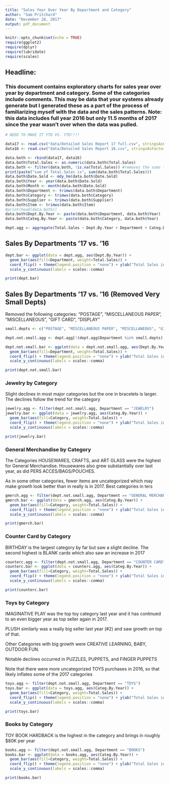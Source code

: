 ```yaml
---
title: "Sales Year Over Year By Department and Category"
author: "Sam Pritchard"
date: "December 28, 2017"
output: pdf_document
---
```


```r
knitr::opts_chunk$set(echo = TRUE)
require(ggplot2)
require(dplyr)
require(lubridate)
require(scales)
```

## Headline:
### This document contains exploratory charts for sales year over year by department and category.  Some of the categories include comments.  This may be data that your systems already generate but I generated these as a part of the process of familiarizing myself with the data and the sales patterns. Note: this data includes full year 2016 but only 11.5 months of 2017 since the year wasn't over when the data was pulled.

```r

# NEED TO MAKE IT YTD VS. YTD!!!!

data17 <- read.csv("data/Detailed Sales Report 17 full.csv", stringsAsFactors = FALSE)
data16 <- read.csv("data/Detailed Sales Report 16.csv", stringsAsFactors = FALSE)

data.both <- rbind(data17, data16)
data.both$Total.Sales <- as.numeric(data.both$Total.Sales)
data.both <- filter(data.both, !is.na(Total.Sales)) #removes the sums that had $ signs in them
print(paste("sum of Total.Sales is", sum(data.both$Total.Sales)))
data.both$Date.Sold <- mdy_hm(data.both$Date.Sold)
data.both$Year <- year(data.both$Date.Sold)
data.both$Month <- month(data.both$Date.Sold)
data.both$Department <- trimws(data.both$Department)
data.both$Category <- trimws(data.both$Category)
data.both$Supplier <- trimws(data.both$Supplier)
data.both$Item <- trimws(data.both$Item)
#print(head(data.both))
data.both$Dept.By.Year <- paste(data.both$Department, data.both$Year)
data.both$Categ.By.Year <- paste(data.both$Category, data.both$Year)

dept.agg <- aggregate(Total.Sales ~ Dept.By.Year + Department + Categ.By.Year + Category + Year, data.both, sum)
```

## Sales By Departments '17 vs. '16

```r

dept.bar <- ggplot(data = dept.agg, aes(Dept.By.Year)) +
  geom_bar(aes(fill=Department, weight=Total.Sales)) + 
  coord_flip() + theme(legend.position = "none") + ylab("Total Sales in $") + xlab("Department") + 
  scale_y_continuous(labels = scales::comma)

print(dept.bar)

```

\newpage

## Sales By Departments '17 vs. '16 (Removed Very Small Depts)

Removed the following categories: "POSTAGE", "MISCELLANEOUS PAPER", "MISCELLANEOUS", "GIFT CARD", "DISPLAY"

```r
small.depts <- c("POSTAGE", "MISCELLANEOUS PAPER", "MISCELLANEOUS", "GIFT CARD", "DISPLAY", "")

dept.not.small.agg <- dept.agg[!(dept.agg$Department %in% small.depts),]

dept.not.small.bar <- ggplot(data = dept.not.small.agg, aes(Dept.By.Year)) +
  geom_bar(aes(fill=Department, weight=Total.Sales)) + 
  coord_flip() + theme(legend.position = "none") + ylab("Total Sales in $") + xlab("Department") + 
  scale_y_continuous(labels = scales::comma)

print(dept.not.small.bar)
```

\newpage

### Jewelry by Category

Slight declines in most major categories but the one in bracelets is larger.  The declines follow the trend for the category

```r

jewelry.agg <- filter(dept.not.small.agg, Department == "JEWELRY")
jewelry.bar <- ggplot(data = jewelry.agg, aes(Categ.By.Year)) +
  geom_bar(aes(fill=Category, weight=Total.Sales)) + 
  coord_flip() + theme(legend.position = "none") + ylab("Total Sales in $") + xlab("Category") + 
  scale_y_continuous(labels = scales::comma)

print(jewelry.bar)

```

\newpage

### General Merchandise by Category
The Categories HOUSEWARES, CRAFTS, and ART GLASS were the highest for General Merchandise.  Housewares also grew substantially over last year, as did PERS ACCES/BAGS/POUCHES.

As in some other categories, fewer items are uncategorized which may make growth look better than in really is in 2017.
Best categories in ters

```r

gmerch.agg <- filter(dept.not.small.agg, Department == "GENERAL MERCHANDISE")
gmerch.bar <- ggplot(data = gmerch.agg, aes(Categ.By.Year)) +
  geom_bar(aes(fill=Category, weight=Total.Sales)) + 
  coord_flip() + theme(legend.position = "none") + ylab("Total Sales in $") + xlab("Category") + 
  scale_y_continuous(labels = scales::comma)

print(gmerch.bar)

```


### Counter Card by Category

BIRTHDAY is the largest category by far but saw a slight decline. The second highest is BLANK cards which also saw an increase in 2017

```r

counterc.agg <- filter(dept.not.small.agg, Department == "COUNTER CARD")
counterc.bar <- ggplot(data = counterc.agg, aes(Categ.By.Year)) +
  geom_bar(aes(fill=Category, weight=Total.Sales)) + 
  coord_flip() + theme(legend.position = "none") + ylab("Total Sales in $") + xlab("Category") + 
  scale_y_continuous(labels = scales::comma)

print(counterc.bar)

```

\newpage

### Toys by Category

IMAGINATIVE PLAY was the top toy category last year and it has continued to an even bigger year as top seller again in 2017. 

PLUSH similarly was a really big seller last year (#2) and saw growth on top of that. 

Other Categories with big growth were CREATIVE LEARNING, BABY, OUTDOOR FUN.

Notable declines occurred in PUZZLES, PUPPETS, and FINGER PUPPETS

Note that there were more uncategorized TOYS purchases in 2016, so that likely inflates some of the 2017 categories 

```r

toys.agg <- filter(dept.not.small.agg, Department == "TOYS")
toys.bar <- ggplot(data = toys.agg, aes(Categ.By.Year)) +
  geom_bar(aes(fill=Category, weight=Total.Sales)) + 
  coord_flip() + theme(legend.position = "none") + ylab("Total Sales in $") + xlab("Category") + 
  scale_y_continuous(labels = scales::comma)

print(toys.bar)

```

\newpage

### Books by Category

TOY BOOK HARDBACK is the highest in the category and brings in roughly $80K per year

```r

books.agg <- filter(dept.not.small.agg, Department == "BOOKS")
books.bar <- ggplot(data = books.agg, aes(Categ.By.Year)) +
  geom_bar(aes(fill=Category, weight=Total.Sales)) + 
  coord_flip() + theme(legend.position = "none") + ylab("Total Sales in $") + xlab("Category") + 
  scale_y_continuous(labels = scales::comma)

print(books.bar)

```
